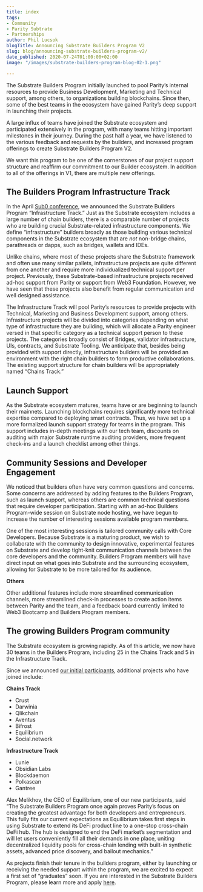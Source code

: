 ```yaml
---
title: index
tags:
- Community
- Parity Subtrate
- Partnerships
author: Phil Lucsok
blogTitle: Announcing Substrate Builders Program V2
slug: blog/announcing-substrate-builders-program-v2/
date_published: 2020-07-24T01:00:00+02:00
image: "/images/substrate-builders-program-blog-02-1.png"

---
```

The Substrate Builders Program initially launched to pool Parity’s internal resources to provide Business Development, Marketing and Technical support, among others, to organizations building blockchains. Since then, some of the best teams in the ecosystem have gained Parity’s deep support in launching their projects.

A large influx of teams have joined the Substrate ecosystem and participated extensively in the program, with many teams hitting important milestones in their journey. During the past half a year, we have listened to the various feedback and requests by the builders, and increased program offerings to create Substrate Builders Program V2.

We want this program to be one of the cornerstones of our project support structure and reaffirm our commitment to our Builder ecosystem. In addition to all of the offerings in V1, there are multiple new offerings.

## The Builders Program Infrastructure Track

In the April [Sub0 conference](https://sub0.parity.io/), we announced the Substrate Builders Program “Infrastructure Track.” Just as the Substrate ecosystem includes a large number of chain builders, there is a comparable number of projects who are building crucial Substrate-related infrastructure components. We define “infrastructure” builders broadly as those building various technical components in the Substrate ecosystem that are _not_ non-bridge chains, parathreads or dapps, such as bridges, wallets and IDEs.

Unlike chains, where most of these projects share the Substrate framework and often use many similar pallets, infrastructure projects are quite different from one another and require more individualized technical support per project. Previously, these Substrate-based infrastructure projects received ad-hoc support from Parity or support from Web3 Foundation. However, we have seen that these projects also benefit from regular communication and well designed assistance.

The Infrastructure Track will pool Parity’s resources to provide projects with Technical, Marketing and Business Development support, among others. Infrastructure projects will be divided into categories depending on what type of infrastructure they are building, which will allocate a Parity engineer versed in that specific category as a technical support person to these projects. The categories broadly consist of Bridges, validator infrastructure, UIs, contracts, and Substrate Tooling. We anticipate that, besides being provided with support directly, infrastructure builders will be provided an environment with the right chain builders to form productive collaborations. The existing support structure for chain builders will be appropriately named “Chains Track.”

## Launch Support

As the Substrate ecosystem matures, teams have or are beginning to launch their mainnets. Launching blockchains requires significantly more technical expertise compared to deploying smart contracts. Thus, we have set up a more formalized launch support strategy for teams in the program. This support includes in-depth meetings with our tech team, discounts on auditing with major Substrate runtime auditing providers, more frequent check-ins and a launch checklist among other things.

## Community Sessions and Developer Engagement

We noticed that builders often have very common questions and concerns. Some concerns are addressed by adding features to the Builders Program, such as launch support, whereas others are common technical questions that require developer participation. Starting with an ad-hoc Builders Program-wide session on Substrate node hosting, we have begun to increase the number of interesting sessions available program members.

One of the most interesting sessions is tailored community calls with Core Developers. Because Substrate is a maturing product, we wish to collaborate with the community to design innovative, experimental features on Substrate and develop tight-knit communication channels between the core developers and the community. Builders Program members will have direct input on what goes into Substrate and the surrounding ecosystem, allowing for Substrate to be more tailored for its audience.

**Others**

Other additional features include more streamlined communication channels, more streamlined check-in processes to create action items between Parity and the team, and a feedback board currently limited to Web3 Bootcamp and Builders Program members.

## The growing Builders Program community

  
The Substrate ecosystem is growing rapidly. As of this article, we now have 30 teams in the Builders Program, including 25 in the Chains Track and 5 in the Infrastructure Track.

Since we announced [our initial participants](https://www.parity.io/announcing-the-initial-participants-in-the-substrate-builders-program/), additional projects who have joined include:

**Chains Track**

* Crust
* Darwinia
* Qlikchain
* Aventus
* Bifrost
* Equilibrium
* Social.network

**Infrastructure Track**

* Lunie
* Obsidian Labs
* Blockdaemon
* Polkascan
* Gantree

Alex Melikhov, the CEO of Equilibrium, one of our new participants, said “The Substrate Builders Program once again proves Parity’s focus on creating the greatest advantage for both developers and entrepreneurs. This fully fits our current expectations as Equilibrium takes first steps in using Substrate to extend its DeFi product line to a one-stop cross-chain DeFi hub. The hub is designed to end the DeFi market’s segmentation and will let users conveniently fill all their demands in one place, uniting decentralized liquidity pools for cross-chain lending with built-in synthetic assets, advanced price discovery, and bailout mechanics.”

As projects finish their tenure in the builders program, either by launching or receiving the needed support within the program, we are excited to expect a first set of “graduates” soon. If you are interested in the Substrate Builders Program, please learn more and apply [here](https://www.substrate.io/builders-program/).